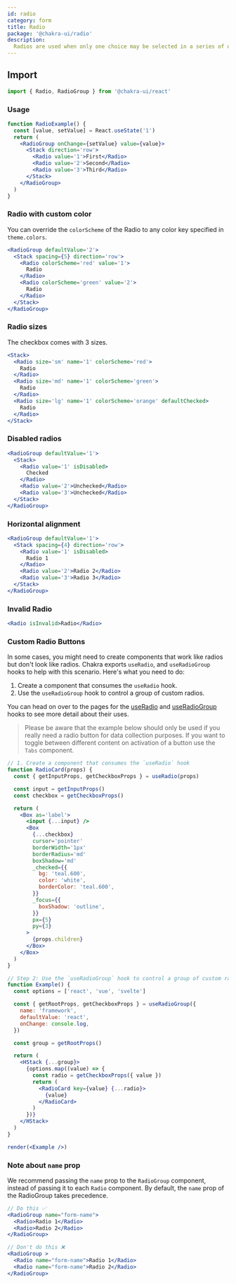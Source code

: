 ---
id: radio
category: form
title: Radio
package: '@chakra-ui/radio'
description:
  Radios are used when only one choice may be selected in a series of options.
---

## Import

```js
import { Radio, RadioGroup } from '@chakra-ui/react'
```

### Usage

```jsx
function RadioExample() {
  const [value, setValue] = React.useState('1')
  return (
    <RadioGroup onChange={setValue} value={value}>
      <Stack direction='row'>
        <Radio value='1'>First</Radio>
        <Radio value='2'>Second</Radio>
        <Radio value='3'>Third</Radio>
      </Stack>
    </RadioGroup>
  )
}
```

### Radio with custom color

You can override the `colorScheme` of the Radio to any color key specified in
`theme.colors`.

```jsx
<RadioGroup defaultValue='2'>
  <Stack spacing={5} direction='row'>
    <Radio colorScheme='red' value='1'>
      Radio
    </Radio>
    <Radio colorScheme='green' value='2'>
      Radio
    </Radio>
  </Stack>
</RadioGroup>
```

### Radio sizes

The checkbox comes with 3 sizes.

```jsx
<Stack>
  <Radio size='sm' name='1' colorScheme='red'>
    Radio
  </Radio>
  <Radio size='md' name='1' colorScheme='green'>
    Radio
  </Radio>
  <Radio size='lg' name='1' colorScheme='orange' defaultChecked>
    Radio
  </Radio>
</Stack>
```

### Disabled radios

```jsx
<RadioGroup defaultValue='1'>
  <Stack>
    <Radio value='1' isDisabled>
      Checked
    </Radio>
    <Radio value='2'>Unchecked</Radio>
    <Radio value='3'>Unchecked</Radio>
  </Stack>
</RadioGroup>
```

### Horizontal alignment

```jsx
<RadioGroup defaultValue='1'>
  <Stack spacing={4} direction='row'>
    <Radio value='1' isDisabled>
      Radio 1
    </Radio>
    <Radio value='2'>Radio 2</Radio>
    <Radio value='3'>Radio 3</Radio>
  </Stack>
</RadioGroup>
```

### Invalid Radio

```jsx
<Radio isInvalid>Radio</Radio>
```

### Custom Radio Buttons

In some cases, you might need to create components that work like radios but
don't look like radios. Chakra exports `useRadio`, and `useRadioGroup` hooks to
help with this scenario. Here's what you need to do:

1. Create a component that consumes the `useRadio` hook.
2. Use the `useRadioGroup` hook to control a group of custom radios.

You can head on over to the pages for the
[useRadio](https://chakra-ui.com/docs/styled-system/component-hooks/use-radio)
and
[useRadioGroup](https://chakra-ui.com/docs/styled-system/component-hooks/use-radio-group)
hooks to see more detail about their uses.

> Please be aware that the example below should only be used if you really need
> a radio button for data collection purposes. If you want to toggle between
> different content on activation of a button use the `Tabs` component.

```jsx manual=true
// 1. Create a component that consumes the `useRadio` hook
function RadioCard(props) {
  const { getInputProps, getCheckboxProps } = useRadio(props)

  const input = getInputProps()
  const checkbox = getCheckboxProps()

  return (
    <Box as='label'>
      <input {...input} />
      <Box
        {...checkbox}
        cursor='pointer'
        borderWidth='1px'
        borderRadius='md'
        boxShadow='md'
        _checked={{
          bg: 'teal.600',
          color: 'white',
          borderColor: 'teal.600',
        }}
        _focus={{
          boxShadow: 'outline',
        }}
        px={5}
        py={3}
      >
        {props.children}
      </Box>
    </Box>
  )
}

// Step 2: Use the `useRadioGroup` hook to control a group of custom radios.
function Example() {
  const options = ['react', 'vue', 'svelte']

  const { getRootProps, getCheckboxProps } = useRadioGroup({
    name: 'framework',
    defaultValue: 'react',
    onChange: console.log,
  })

  const group = getRootProps()

  return (
    <HStack {...group}>
      {options.map((value) => {
        const radio = getCheckboxProps({ value })
        return (
          <RadioCard key={value} {...radio}>
            {value}
          </RadioCard>
        )
      })}
    </HStack>
  )
}

render(<Example />)
```

### Note about `name` prop

We recommend passing the `name` prop to the `RadioGroup` component, instead of
passing it to each `Radio` component. By default, the `name` prop of the
RadioGroup takes precedence.

```jsx live=false
// Do this ✅
<RadioGroup name="form-name">
  <Radio>Radio 1</Radio>
  <Radio>Radio 2</Radio>
</RadioGroup>

// Don't do this ❌
<RadioGroup >
  <Radio name="form-name">Radio 1</Radio>
  <Radio name="form-name">Radio 2</Radio>
</RadioGroup>
```
